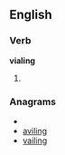 ==English==

===Verb===
'''vialing'''

# {{present participle of|[[vial]]}}

===Anagrams===
* {{alphagram|agiilnv}}
* [[aviling#English|aviling]]
* [[vailing#English|vailing]]